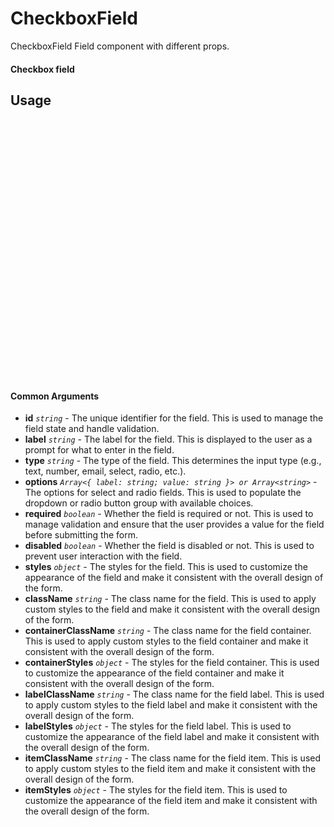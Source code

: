 
<Meta of={CheckboxField} title="CheckboxField" />

# CheckboxField

CheckboxField Field component with different props.

#### Checkbox field

<Canvas of={CheckboxField.SampleField} />

## Usage

```ts
import React, { FC } from "react";
import CheckboxField from "../CheckboxField";
import { FormProvider } from "../../../providers/FormProvider";
import { CheckboxField as CheckboxFieldType } from "../../../types";

const checkboxParams: CheckboxFieldType = {
  id: "exampleCheckbox",
  label: "Example Checkbox",
  type: "checkbox",
  options: ["Option 1", "Option 2", "Option 3"],
};
const Example: FC<CheckboxFieldType> = (
  fieldParams = { ...checkboxParams }
) => {
  return (
    <FormProvider
      formSchema={{
        formId: "sampleFormIdForCheckboxField",
        title: "Sample Form For Checkbox Field",
        fields: [{ ...fieldParams }],
      }}
    >
      <CheckboxField {...fieldParams} />
    </FormProvider>
  );
};

export default Example;

```

#### Common Arguments

- **id** _`string`_ - The unique identifier for the field. This is used to manage the field state and handle validation.
- **label** _`string`_ - The label for the field. This is displayed to the user as a prompt for what to enter in the field.
- **type** _`string`_ - The type of the field. This determines the input type (e.g., text, number, email, select, radio, etc.).
- **options** _`Array<{ label: string; value: string }> or Array<string>`_ - The options for select and radio fields. This is used to populate the dropdown or radio button group with available choices.
- **required** _`boolean`_ - Whether the field is required or not. This is used to manage validation and ensure that the user provides a value for the field before submitting the form.
- **disabled** _`boolean`_ - Whether the field is disabled or not. This is used to prevent user interaction with the field.
- **styles** _`object`_ - The styles for the field. This is used to customize the appearance of the field and make it consistent with the overall design of the form.
- **className** _`string`_ - The class name for the field. This is used to apply custom styles to the field and make it consistent with the overall design of the form.
- **containerClassName** _`string`_ - The class name for the field container. This is used to apply custom styles to the field container and make it consistent with the overall design of the form.
- **containerStyles** _`object`_ - The styles for the field container. This is used to customize the appearance of the field container and make it consistent with the overall design of the form.
- **labelClassName** _`string`_ - The class name for the field label. This is used to apply custom styles to the field label and make it consistent with the overall design of the form.
- **labelStyles** _`object`_ - The styles for the field label. This is used to customize the appearance of the field label and make it consistent with the overall design of the form.
- **itemClassName** _`string`_ - The class name for the field item. This is used to apply custom styles to the field item and make it consistent with the overall design of the form.
- **itemStyles** _`object`_ - The styles for the field item. This is used to customize the appearance of the field item and make it consistent with the overall design of the form.
